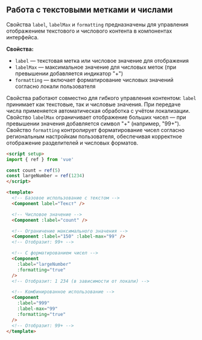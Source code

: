## Работа с текстовыми метками и числами

Свойства `label`, `labelMax` и `formatting` предназначены для управления отображением текстового и числового контента в компонентах интерфейса.

**Свойства:**

- `label` — текстовая метка или числовое значение для отображения
- `labelMax` — максимальное значение для числовых меток (при превышении добавляется индикатор "+")
- `formatting` — включает форматирование числовых значений согласно локали пользователя

Свойства работают совместно для гибкого управления контентом: `label` принимает как текстовые, так и числовые значения. При передаче числа применяется автоматическая обработка с учётом локализации. Свойство `labelMax` ограничивает отображение больших чисел — при превышении значения добавляется символ "+" (например, "99+"). Свойство `formatting` контролирует форматирование чисел согласно региональным настройкам пользователя, обеспечивая корректное отображение разделителей и числовых форматов.

```html
<script setup>
import { ref } from 'vue'

const count = ref(5)
const largeNumber = ref(1234)
</script>

<template>
  <!-- Базовое использование с текстом -->
  <Component label="Текст" />

  <!-- Числовое значение -->
  <Component :label="count" />

  <!-- Ограничение максимального значения -->
  <Component :label="150" :label-max="99" />
  <!-- Отобразит: 99+ -->

  <!-- С форматированием чисел -->
  <Component
    :label="largeNumber"
    :formatting="true"
  />
  <!-- Отобразит: 1 234 (в зависимости от локали) -->

  <!-- Комбинированное использование -->
  <Component
    :label="999"
    :label-max="99"
    :formatting="true"
  />
  <!-- Отобразит: 99+ -->
</template>
```
